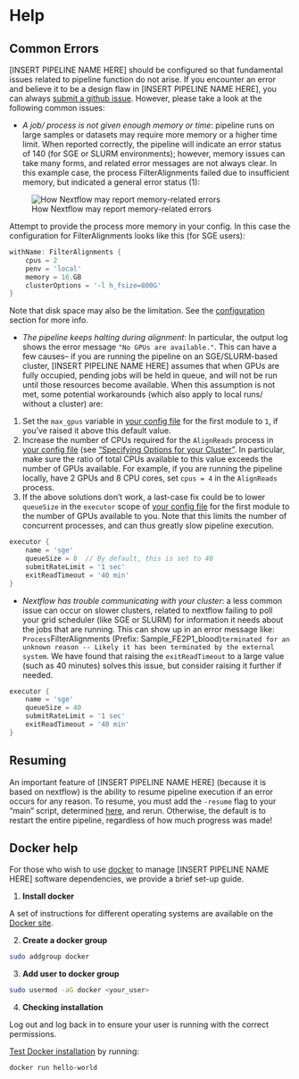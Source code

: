 # Help {#help}

## Common Errors

[INSERT PIPELINE NAME HERE] should be configured so that fundamental issues related to pipeline function do not arise. If you encounter an error and believe it to be a design flaw in [INSERT PIPELINE NAME HERE], you can always [submit a github issue](https://github.com/LieberInstitute/[INSERT PIPELINE NAME HERE]/issues). However, please take a look at the following common issues:

* *A job/ process is not given enough memory or time*: pipeline runs on large samples or datasets may require more memory or a higher time limit. When reported correctly, the pipeline will indicate an error status of 140 (for SGE or SLURM environments); however, memory issues can take many forms, and related error messages are not always clear. In this example case, the process FilterAlignments failed due to insufficient memory, but indicated a general error status (1):

![How Nextflow may report memory-related errors](images/memory_error.png)

Attempt to provide the process more memory in your config. In this case the configuration for FilterAlignments looks like this (for SGE users):

```groovy
withName: FilterAlignments {
    cpus = 2
    penv = 'local'
    memory = 16.GB
    clusterOptions = '-l h_fsize=800G'
}
```
Note that disk space may also be the limitation. See the [configuration](#configuration) section for more info.

* *The pipeline keeps halting during alignment*: In particular, the output log shows the error message `"No GPUs are available."`. This can have a few causes-- if you are running the pipeline on an SGE/SLURM-based cluster, [INSERT PIPELINE NAME HERE] assumes that when GPUs are fully occupied, pending jobs will be held in queue, and will not be run until those resources become available. When this assumption is not met, some potential workarounds (which also apply to local runs/ without a cluster) are:

1. Set the `max_gpus` variable in [your config file](#your-config-file) for the first module to `1`, if you've raised it above this default value.
2. Increase the number of CPUs required for the `AlignReads` process in [your config file](#your-config-file) (see ["Specifying Options for your Cluster"](#specifying-options-for-your-cluster). In particular, make sure the ratio of total CPUs available to this value exceeds the number of GPUs available. For example, if you are running the pipeline locally, have 2 GPUs and 8 CPU cores, set `cpus = 4` in the `AlignReads` process.
3. If the above solutions don't work, a last-case fix could be to lower `queueSize` in the `executor` scope of [your config file](#your-config-file) for the first module to the number of GPUs available to you. Note that this limits the number of concurrent processes, and can thus greatly slow pipeline execution.

```groovy
executor {
    name = 'sge'
    queueSize = 8  // By default, this is set to 40
    submitRateLimit = '1 sec'
    exitReadTimeout = '40 min'
}
```

* *Nextflow has trouble communicating with your cluster*: a less common issue can occur on slower clusters, related to nextflow failing to poll your grid scheduler (like SGE or SLURM) for information it needs about the jobs that are running. This can show up in an error message like: `Process `FilterAlignments (Prefix: Sample_FE2P1_blood)` terminated for an unknown reason -- Likely it has been terminated by the external system`. We have found that raising the `exitReadTimeout` to a large value (such as 40 minutes) solves this issue, but consider raising it further if needed.

```groovy
executor {
    name = 'sge'
    queueSize = 40
    submitRateLimit = '1 sec'
    exitReadTimeout = '40 min'
}
```

## Resuming {#resuming}

An important feature of [INSERT PIPELINE NAME HERE] (because it is based on nextflow) is the ability to resume pipeline execution if an error occurs for any reason. To resume, you must add the `-resume` flag to your "main" script, determined [here](#your-main-script), and rerun. Otherwise, the default is to restart the entire pipeline, regardless of how much progress was made!


## Docker help

For those who wish to use [docker](https://www.docker.com/) to manage [INSERT PIPELINE NAME HERE] software dependencies, we provide a brief set-up guide.

1. **Install docker**

A set of instructions for different operating systems are available on the [Docker site](https://docs.docker.com/installation/).

2. **Create a docker group**

```bash
sudo addgroup docker
```

3. **Add user to docker group**

```bash
sudo usermod -aG docker <your_user>
```

4. **Checking installation**

Log out and log back in to ensure your user is running with the correct permissions.

[Test Docker installation](https://docs.docker.com/get-started/#test-docker-installation) by running:

```bash
docker run hello-world
```
